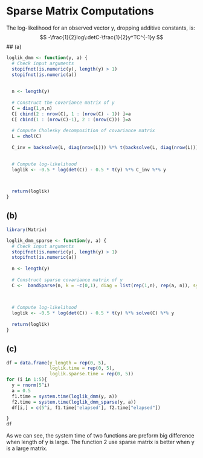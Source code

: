 # Sparse Matrix Computations
The log-likelihood for an observed vector y, dropping additive constants, is:
$$
-\frac{1}{2}log\:detC-\frac{1}{2}y^TC^{-1}y
$$
## (a)
```r
loglik_dmm <- function(y, a) {
  # Check input arguments
  stopifnot(is.numeric(y), length(y) > 1)
  stopifnot(is.numeric(a))
  
  
  n <- length(y)
  
  # Construct the covariance matrix of y
  C = diag(1,n,n)
  C[ cbind(2 : nrow(C), 1 : (nrow(C) - 1)) ]=a
  C[ cbind(1 : (nrow(C)-1), 2 : (nrow(C))) ]=a
  
  # Compute Cholesky decomposition of covariance matrix
  L = chol(C)
  
  C_inv = backsolve(L, diag(nrow(L))) %*% t(backsolve(L, diag(nrow(L))))

  
  # Compute log-likelihood
  loglik <- -0.5 * log(det(C)) - 0.5 * t(y) %*% C_inv %*% y
  


  return(loglik)
}


```


## (b)
```r
library(Matrix)

loglik_dmm_sparse <- function(y, a) {
  # Check input arguments
  stopifnot(is.numeric(y), length(y) > 1)
  stopifnot(is.numeric(a))
  
  n <- length(y)
  
  # Construct sparse covariance matrix of y
  C <-  bandSparse(n, k = -c(0,1), diag = list(rep(1,n), rep(a, n)), symm=TRUE)
  

  
  # Compute log-likelihood
  loglik <- -0.5 * log(det(C)) - 0.5 * t(y) %*% solve(C) %*% y
  
  return(loglik)
}

```


## (c)
```r
df = data.frame(y_length = rep(0, 5),
                loglik.time = rep(0, 5),
                loglik.sparse.time = rep(0, 5))
for (i in 1:5){
  y = rnorm(5^i)
  a = 0.5
  f1.time = system.time(loglik_dmm(y, a))
  f2.time = system.time(loglik_dmm_sparse(y, a))
  df[i,] = c(5^i, f1.time['elapsed'], f2.time["elapsed"])

}
df

```

As we can see, the system time of two functions are preform big difference when length of y is large. The function 2 use sparse matrix is better when y is a large matrix. 